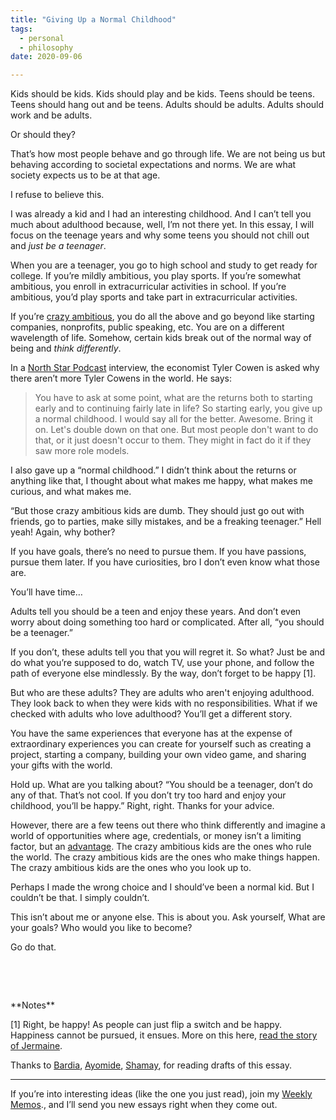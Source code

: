 ```yaml
---
title: "Giving Up a Normal Childhood"
tags:
  - personal
  - philosophy
date: 2020-09-06

---
```

Kids should be kids. Kids should play and be kids. Teens should be teens. Teens should hang out and be teens. Adults should be adults. Adults should work and be adults. 

Or should they?

That’s how most people behave and go through life. We are not being us but behaving according to societal expectations and norms. We are what society expects us to be at that age.

I refuse to believe this. 

I was already a kid and I had an interesting childhood. And I can’t tell you much about adulthood because, well, I’m not there yet. In this essay, I will focus on the teenage years and why some teens you should not chill out and *just be a teenager*.

When you are a teenager, you go to high school and study to get ready for college. If you’re mildly ambitious, you play sports. If you’re somewhat ambitious, you enroll in extracurricular activities in school. If you’re ambitious, you’d play sports and take part in extracurricular activities. 

If you’re [crazy ambitious](http://juandavidcampolargo.com/blog/highschool), you do all the above and go beyond like starting companies, nonprofits, public speaking, etc. You are on a different wavelength of life. Somehow, certain kids break out of the normal way of being and *think differently*. 

In a [North Star Podcast](https://www.perell.com/podcast/tyler-cowen-production-function) interview, the economist Tyler Cowen is asked why there aren’t more Tyler Cowens in the world. He says:

> You have to ask at some point, what are the returns both to starting early and to continuing fairly late in life? So starting early, you give up a normal childhood. I would say all for the better. Awesome. Bring it on. Let's double down on that one. But most people don't want to do that, or it just doesn't occur to them. They might in fact do it if they saw more role models.

I also gave up a “normal childhood.” I didn’t think about the returns or anything like that, I thought about what makes me happy, what makes me curious, and what makes me. 

“But those crazy ambitious kids are dumb. They should just go out with friends, go to parties, make silly mistakes, and be a freaking teenager.” Hell yeah! Again, why bother?

If you have goals, there’s no need to pursue them. If you have passions, pursue them later. If you have curiosities, bro I don’t even know what those are. 

You’ll have time…

Adults tell you should be a teen and enjoy these years. And don’t even worry about doing something too hard or complicated. After all, “you should be a teenager.” 

If you don’t, these adults tell you that you will regret it. So what? Just be and do what you’re supposed to do, watch TV, use your phone, and follow the path of everyone else mindlessly. By the way, don’t forget to be happy [1].

But who are these adults? They are adults who aren't enjoying adulthood. They look back to when they were kids with no responsibilities. What if we checked with adults who love adulthood? You’ll get a different story. 

You have the same experiences that everyone has at the expense of extraordinary experiences you can create for yourself such as creating a project, starting a company, building your own video game, and sharing your gifts with the world. 

Hold up. What are you talking about? “You should be a teenager, don’t do any of that. That’s not cool. If you don’t try too hard and enjoy your childhood, you’ll be happy.” Right, right. Thanks for your advice. 

However, there are a few teens out there who think differently and imagine a world of opportunities where age, credentials, or money isn’t a limiting factor, but an [advantage](https://www.juandavidcampolargo.com/blog/leverage). The crazy ambitious kids are the ones who rule the world. The crazy ambitious kids are the ones who make things happen. The crazy ambitious kids are the ones who you look up to. 

Perhaps I made the wrong choice and I should’ve been a normal kid. But I couldn’t be that. I simply couldn’t. 

This isn’t about me or anyone else. This is about you. Ask yourself, What are your goals? Who would you like to become? 

Go do that. 


<p>&nbsp;  </p>
<p>&nbsp;  </p>
**Notes**

[1] Right, be happy! As people can just flip a switch and be happy. Happiness cannot be pursued, it ensues. More on this here, [read the story of Jermaine](https://www.juandavidcampolargo.com/blog/jermaine).

Thanks to [Bardia](https://growthcompound.com/), [Ayomide](http://docayomide.com/), [Shamay](https://shamay.com/), for reading drafts of this essay. 

---
If you’re into interesting ideas (like the one you just read), join my <a href="https://juandavidcampolargo.substack.com/" target="_blank">Weekly Memos</a>., and I’ll send you new essays right when they come out. 


